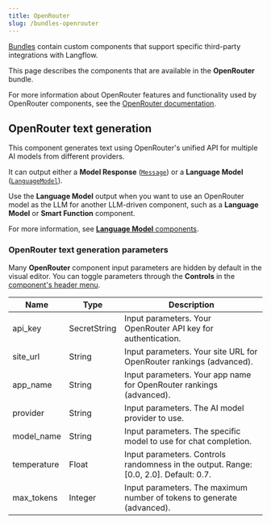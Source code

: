 ```yaml
---
title: OpenRouter
slug: /bundles-openrouter
---
```



[Bundles](/components-bundle-components) contain custom components that support specific third-party integrations with Langflow.

This page describes the components that are available in the **OpenRouter** bundle.

For more information about OpenRouter features and functionality used by OpenRouter components, see the [OpenRouter documentation](https://openrouter.ai/docs).

## OpenRouter text generation

This component generates text using OpenRouter's unified API for multiple AI models from different providers.

It can output either a **Model Response** ([`Message`](/data-types#message)) or a **Language Model** ([`LanguageModel`](/data-types#languagemodel)).

Use the **Language Model** output when you want to use an OpenRouter model as the LLM for another LLM-driven component, such as a **Language Model** or **Smart Function** component.

For more information, see [**Language Model** components](/components-models).

### OpenRouter text generation parameters

Many **OpenRouter** component input parameters are hidden by default in the visual editor.
You can toggle parameters through the <Icon name="SlidersHorizontal" aria-hidden="true"/> **Controls** in the [component's header menu](/concepts-components#component-menus).

| Name | Type | Description |
|------|------|-------------|
| api_key | SecretString | Input parameters. Your OpenRouter API key for authentication. |
| site_url | String | Input parameters. Your site URL for OpenRouter rankings (advanced). |
| app_name | String | Input parameters. Your app name for OpenRouter rankings (advanced). |
| provider | String | Input parameters. The AI model provider to use. |
| model_name | String | Input parameters. The specific model to use for chat completion. |
| temperature | Float | Input parameters. Controls randomness in the output. Range: [0.0, 2.0]. Default: 0.7. |
| max_tokens | Integer | Input parameters. The maximum number of tokens to generate (advanced). |